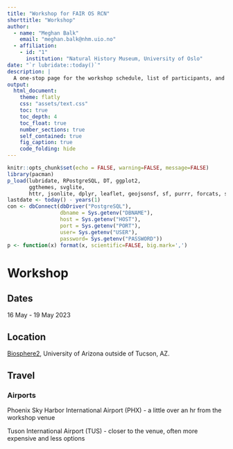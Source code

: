 ```yaml
---
title: "Workshop for FAIR OS RCN"
shorttitle: "Workshop"
author:
  - name: "Meghan Balk"
    email: "meghan.balk@nhm.uio.no"
  - affiliation:
    - id: "1"
      institution: "Natural History Museum, University of Oslo"
date: "`r lubridate::today()`"
description: |
  A one-stop page for the workshop schedule, list of participants, and travel information.
output: 
  html_document:
    theme: flatly
    css: "assets/text.css"
    toc: true
    toc_depth: 4
    toc_float: true
    number_sections: true
    self_contained: true
    fig_caption: true
    code_folding: hide
---
```


```r
knitr::opts_chunk$set(echo = FALSE, warning=FALSE, message=FALSE)
library(pacman)
p_load(lubridate, RPostgreSQL, DT, ggplot2, 
       ggthemes, svglite,
       httr, jsonlite, dplyr, leaflet, geojsonsf, sf, purrr, forcats, scales)
lastdate <- today() - years(1)
con <- dbConnect(dbDriver("PostgreSQL"),
                 dbname = Sys.getenv("DBNAME"), 
                 host = Sys.getenv("HOST"), 
                 port = Sys.getenv("PORT"), 
                 user= Sys.getenv("USER"), 
                 password= Sys.getenv("PASSWORD"))
p <- function(x) format(x, scientific=FALSE, big.mark=',')
```

# Workshop

## Dates

16 May - 19 May 2023

## Location

<a href="https://biosphere2.org/">Biosphere2</a>, University of Arizona outside of Tucson, AZ.

## Travel

### Airports

Phoenix Sky Harbor International Airport (PHX)
- a little over an hr from the workshop venue

Tuson International Airport (TUS)
- closer to the venue, often more expensive and less options
